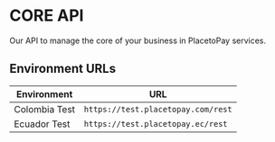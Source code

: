 # CORE API

Our API to manage the core of your business in PlacetoPay services.

## Environment URLs

| Environment | URL |
| --- | --- |
| Colombia Test | `https://test.placetopay.com/rest` |
| Ecuador Test | `https://test.placetopay.ec/rest` |
